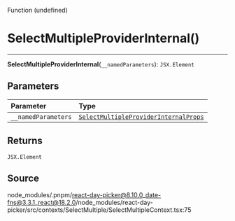 <SectionTitle>Function (undefined)</SectionTitle>

# SelectMultipleProviderInternal()

---

<a id="undefined" name="undefined"></a>

<SignatureMemberIdentifier>**SelectMultipleProviderInternal**(`__namedParameters`): `JSX.Element`</SignatureMemberIdentifier>

## Parameters

| Parameter | Type |
| :------ | :------ |
| `__namedParameters` | [`SelectMultipleProviderInternalProps`](/api/main/interfaces/SelectMultipleProviderInternalProps.md) |

## Returns

`JSX.Element`

## Source

node\_modules/.pnpm/react-day-picker@8.10.0\_date-fns@3.3.1\_react@18.2.0/node\_modules/react-day-picker/src/contexts/SelectMultiple/SelectMultipleContext.tsx:75
